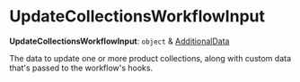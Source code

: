 
# UpdateCollectionsWorkflowInput

 **UpdateCollectionsWorkflowInput**: `object` & [AdditionalData](../../../types/HttpTypes/types/types.HttpTypes.AdditionalData/page.mdx)

The data to update one or more product collections, along with custom data that's passed to the workflow's hooks.
